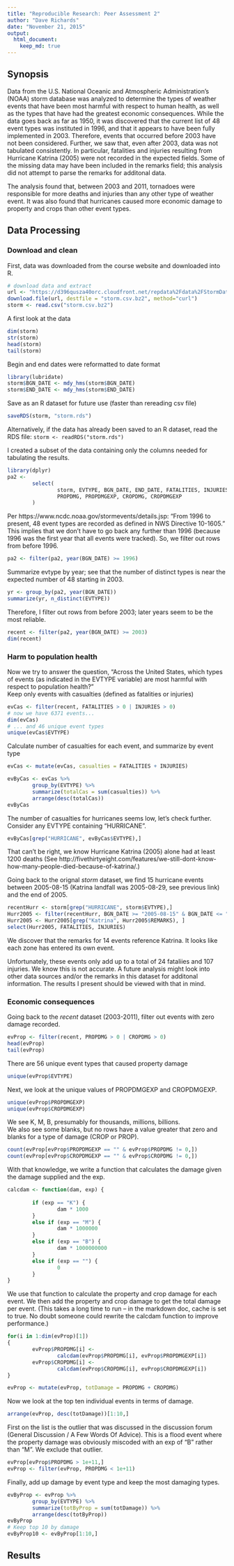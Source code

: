 ```yaml
---
title: "Reproducible Research: Peer Assessment 2"
author: "Dave Richards"
date: "November 21, 2015"
output: 
  html_document:
    keep_md: true
---
```


## Synopsis
Data from the U.S. National Oceanic and Atmospheric Administration's (NOAA) storm database was analyzed to determine the types of weather events that have been most harmful with respect to human health, as well as the types that have had the greatest economic consequences. While the data goes back as far as 1950, it was discovered that the current list of 48 event types was instituted in 1996, and that it appears to have been fully implemented in 2003. Therefore, events that occurred before 2003 have not been considered. Further, we saw that, even after 2003, data was not tabulated consistently. In particular, fatalities and injuries resulting from Hurricane Katrina (2005) were not recorded in the expected fields. Some of the missing data may have been included in the remarks field; this analysis did not attempt to parse the remarks for additonal data.

The analysis found that, between 2003 and 2011, tornadoes were responsible for more deaths and injuries than any other type of weather event. It was also found that hurricanes caused more economic damage to property and crops than other event types.



## Data Processing

### Download and clean

First, data was downloaded from the course website and downloaded into R.

```r
# download data and extract
url <- "https://d396qusza40orc.cloudfront.net/repdata%2Fdata%2FStormData.csv.bz2"
download.file(url, destfile = "storm.csv.bz2", method="curl")
storm <- read.csv("storm.csv.bz2")
```

A first look at the data 
```r
dim(storm)
str(storm)
head(storm)
tail(storm)
```

Begin and end dates were reformatted to date format
```r
library(lubridate)
storm$BGN_DATE <- mdy_hms(storm$BGN_DATE)
storm$END_DATE <- mdy_hms(storm$END_DATE)
```

Save as an R dataset for future use (faster than rereading csv file)
```r
saveRDS(storm, "storm.rds")
```

Alternatively, if the data has already been saved to an R dataset,
read the RDS file:
`storm <- readRDS("storm.rds")`

I created a subset of the data containing only the columns needed for tabulating the results.
```r
library(dplyr)
pa2 <-
        select(
                storm, EVTYPE, BGN_DATE, END_DATE, FATALITIES, INJURIES, 
                PROPDMG, PROPDMGEXP, CROPDMG, CROPDMGEXP
        )
```

Per https://www.ncdc.noaa.gov/stormevents/details.jsp: "From 1996 to present, 48 event types are recorded as defined in NWS Directive 10-1605." This implies that we don't have to go back any further than 1996 (because 1996 was the first year that all events were tracked). So, we filter out rows from before 1996.
```r
pa2 <- filter(pa2, year(BGN_DATE) >= 1996)
```

Summarize evtype by year; see that the number of distinct types is near the expected number of 48 starting in 2003.
```r
yr <- group_by(pa2, year(BGN_DATE))
summarize(yr, n_distinct(EVTYPE))
```

Therefore, I filter out rows from before 2003; later years seem to be the most reliable.
```r
recent <- filter(pa2, year(BGN_DATE) >= 2003)
dim(recent)
```

### Harm to population health

Now we try to answer the question, "Across the United States, which types of events (as indicated in the EVTYPE variable) are most harmful with respect to population health?"  
Keep only events with casualties (defined as fatalities or injuries)
```r
evCas <- filter(recent, FATALITIES > 0 | INJURIES > 0) 
# now we have 6371 events...
dim(evCas)
# ... and 46 unique event types
unique(evCas$EVTYPE)
```

Calculate number of casualties for each event, and summarize by event type
```r
evCas <- mutate(evCas, casualties = FATALITIES + INJURIES)

evByCas <- evCas %>%
        group_by(EVTYPE) %>%
        summarize(totalCas = sum(casualties)) %>%
        arrange(desc(totalCas))
evByCas
```

The number of casualties for hurricanes seems low, let's check further. Consider any EVTYPE containing "HURRICANE".
```r
evByCas[grep("HURRICANE", evByCas$EVTYPE),]
```

That can't be right, we know Hurricane Katrina (2005) alone had at least 1200 deaths (See http://fivethirtyeight.com/features/we-still-dont-know-how-many-people-died-because-of-katrina/.) 

Going back to the orignal *storm* dataset, we find 15 hurricane events between 2005-08-15 (Katrina landfall was 2005-08-29, see previous link) and the end of 2005.
```r
recentHurr <- storm[grep("HURRICANE", storm$EVTYPE),]
Hurr2005 <- filter(recentHurr, BGN_DATE >= "2005-08-15" & BGN_DATE <= "2005-12-31")
Hurr2005 <- Hurr2005[grep("Katrina", Hurr2005$REMARKS), ]
select(Hurr2005, FATALITIES, INJURIES)
```

We discover that the remarks for 14 events reference Katrina. It looks like each zone has entered its own event.  

Unfortunately, these events only add up to a total of 24 fataliies and 107 injuries. We know this is not accurate. A future analysis might look into other data sources and/or the remarks in this dataset for additonal information. The results I present should be viewed with that in mind.

### Economic consequences

Going back to the *recent* dataset (2003-2011), filter out events with zero damage recorded.
```r
evProp <- filter(recent, PROPDMG > 0 | CROPDMG > 0)
head(evProp)
tail(evProp)
```

There are 56 unique event types that caused property damage
```r
unique(evProp$EVTYPE)
```

Next, we look at the unique values of PROPDMGEXP and CROPDMGEXP.
```r
unique(evProp$PROPDMGEXP)
unique(evProp$CROPDMGEXP)
```

We see K, M, B, presumably for thousands, millions, billions.  
We also see some blanks, but no rows have a value greater that zero and blanks for a type of damage (CROP or PROP).
```r
count(evProp[evProp$PROPDMGEXP == "" & evProp$PROPDMG != 0,])
count(evProp[evProp$CROPDMGEXP == "" & evProp$CROPDMG != 0,])
```

With that knowledge, we write a function that calculates the damage given the damage supplied and the exp.
```r
calcdam <- function(dam, exp) {
        
        if (exp == "K") {
                dam * 1000
        }
        else if (exp == "M") {
                dam * 1000000
        }
        else if (exp == "B") {
                dam * 1000000000
        }
        else if (exp == "") {
                0
        }
}
```

We use that function to calculate the property and crop damage for each event. We then add the property and crop damage to get the total damage per event.
(This takes a long time to run -- in the markdown doc, cache is set to true. No doubt someone could rewrite the calcdam function to improve performance.)
```r
for(i in 1:dim(evProp)[1])
{
        evProp$PROPDMG[i] <-
                calcdam(evProp$PROPDMG[i], evProp$PROPDMGEXP[i])
        evProp$CROPDMG[i] <-
                calcdam(evProp$CROPDMG[i], evProp$CROPDMGEXP[i])
}

evProp <- mutate(evProp, totDamage = PROPDMG + CROPDMG)
```

Now we look at the top ten individual events in terms of damage.
```r
arrange(evProp, desc(totDamage))[1:10,]
```

First on the list is the outlier that was discussed in the discussion forum (General Discussion / A Few Words Of Advice). This is a flood event where the property damage was obviously miscoded with an exp of "B" rather than "M". We exclude that outlier.
```r
evProp[evProp$PROPDMG > 1e+11,]
evProp <- filter(evProp, PROPDMG < 1e+11)
```

Finally, add up damage by event type and keep the most damaging types.
```r
evByProp <- evProp %>%
        group_by(EVTYPE) %>%
        summarize(totByProp = sum(totDamage)) %>%
        arrange(desc(totByProp))
evByProp
# Keep top 10 by damage
evByProp10 <- evByProp[1:10,]
```

## Results